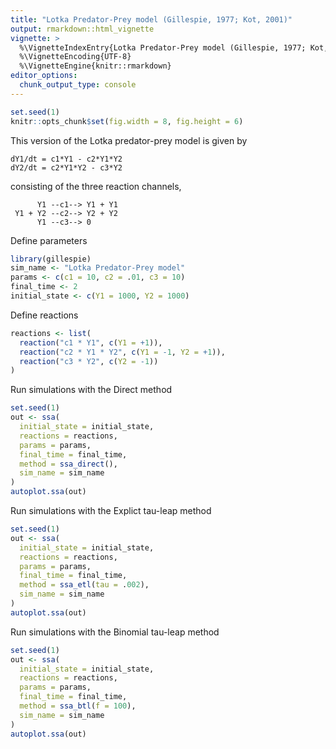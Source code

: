 ```yaml
---
title: "Lotka Predator-Prey model (Gillespie, 1977; Kot, 2001)"
output: rmarkdown::html_vignette
vignette: >
  %\VignetteIndexEntry{Lotka Predator-Prey model (Gillespie, 1977; Kot, 2001)}
  %\VignetteEncoding{UTF-8}
  %\VignetteEngine{knitr::rmarkdown}
editor_options: 
  chunk_output_type: console
---
```


<!-- github markdown built using 
rmarkdown::render("vignettes/lotka_predator_prey.Rmd", output_format = "github_document")
-->

```r
set.seed(1)
knitr::opts_chunk$set(fig.width = 8, fig.height = 6)
```

This version of the Lotka predator-prey model is given by

```
dY1/dt = c1*Y1 - c2*Y1*Y2
dY2/dt = c2*Y1*Y2 - c3*Y2
```
consisting of the three reaction channels,
```
      Y1 --c1--> Y1 + Y1 
 Y1 + Y2 --c2--> Y2 + Y2 
      Y1 --c3--> 0
```

Define parameters
```r
library(gillespie)
sim_name <- "Lotka Predator-Prey model"
params <- c(c1 = 10, c2 = .01, c3 = 10)
final_time <- 2
initial_state <- c(Y1 = 1000, Y2 = 1000)
```

Define reactions
```r
reactions <- list(
  reaction("c1 * Y1", c(Y1 = +1)),
  reaction("c2 * Y1 * Y2", c(Y1 = -1, Y2 = +1)),
  reaction("c3 * Y2", c(Y2 = -1))
)
```

Run simulations with the Direct method
```r
set.seed(1)
out <- ssa(
  initial_state = initial_state,
  reactions = reactions,
  params = params,
  final_time = final_time,
  method = ssa_direct(),
  sim_name = sim_name
) 
autoplot.ssa(out)
```

Run simulations with the Explict tau-leap method
```r
set.seed(1)
out <- ssa(
  initial_state = initial_state,
  reactions = reactions,
  params = params,
  final_time = final_time,
  method = ssa_etl(tau = .002),
  sim_name = sim_name
) 
autoplot.ssa(out)
```

Run simulations with the Binomial tau-leap method
```r
set.seed(1)
out <- ssa(
  initial_state = initial_state,
  reactions = reactions,
  params = params,
  final_time = final_time,
  method = ssa_btl(f = 100),
  sim_name = sim_name
) 
autoplot.ssa(out)
```
